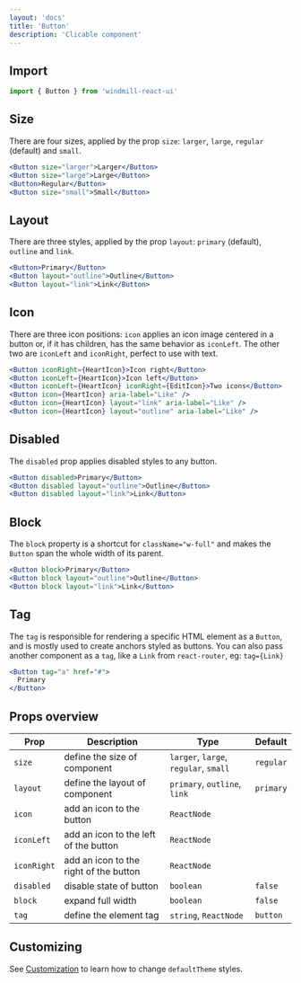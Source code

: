 ```yaml
---
layout: 'docs'
title: 'Button'
description: 'Clicable component'
---
```


## Import

```jsx
import { Button } from 'windmill-react-ui'
```

## Size

There are four sizes, applied by the prop `size`: `larger`, `large`, `regular` (default) and `small`.

```jsx live
<Button size="larger">Larger</Button>
<Button size="large">Large</Button>
<Button>Regular</Button>
<Button size="small">Small</Button>
```

## Layout

There are three styles, applied by the prop `layout`: `primary` (default), `outline` and `link`.

```jsx live
<Button>Primary</Button>
<Button layout="outline">Outline</Button>
<Button layout="link">Link</Button>
```

## Icon

There are three icon positions: `icon` applies an icon image centered in a button or, if it has children, has the same behavior as `iconLeft`. The other two are `iconLeft` and `iconRight`, perfect to use with text.

```jsx live
<Button iconRight={HeartIcon}>Icon right</Button>
<Button iconLeft={HeartIcon}>Icon left</Button>
<Button iconLeft={HeartIcon} iconRight={EditIcon}>Two icons</Button>
<Button icon={HeartIcon} aria-label="Like" />
<Button icon={HeartIcon} layout="link" aria-label="Like" />
<Button icon={HeartIcon} layout="outline" aria-label="Like" />
```

## Disabled

The `disabled` prop applies disabled styles to any button.

```jsx live
<Button disabled>Primary</Button>
<Button disabled layout="outline">Outline</Button>
<Button disabled layout="link">Link</Button>
```

## Block

The `block` property is a shortcut for `className="w-full"` and makes the `Button` span the whole width of its parent.

```jsx live
<Button block>Primary</Button>
<Button block layout="outline">Outline</Button>
<Button block layout="link">Link</Button>
```

## Tag

The `tag` is responsible for rendering a specific HTML element as a `Button`, and is mostly used to create anchors styled as buttons. You can also pass another component as a `tag`, like a `Link` from `react-router`, eg: `tag={Link}`

```jsx live
<Button tag="a" href="#">
  Primary
</Button>
```

## Props overview

| Prop        | Description                            | Type                                  | Default   |
| ----------- | -------------------------------------- | ------------------------------------- | --------- |
| `size`      | define the size of component           | `larger`, `large`, `regular`, `small` | `regular` |
| `layout`    | define the layout of component         | `primary`, `outline`, `link`          | `primary` |
| `icon`      | add an icon to the button              | `ReactNode`                           |           |
| `iconLeft`  | add an icon to the left of the button  | `ReactNode`                           |           |
| `iconRight` | add an icon to the right of the button | `ReactNode`                           |           |
| `disabled`  | disable state of button                | `boolean`                             | `false`   |
| `block`     | expand full width                      | `boolean`                             | `false`   |
| `tag`       | define the element tag                 | `string`, `ReactNode`                 | `button`  |

## Customizing

See [Customization](../customization) to learn how to change `defaultTheme` styles.
